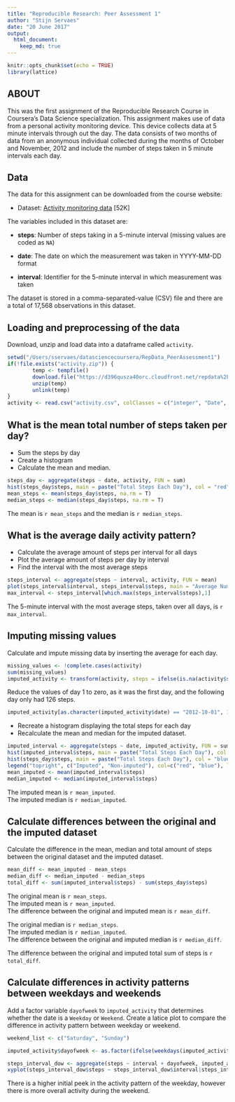 ```yaml
---
title: "Reproducible Research: Peer Assessment 1"
author: "Stijn Servaes"
date: "20 June 2017"
output: 
  html_document:
    keep_md: true
---
```


```r
knitr::opts_chunk$set(echo = TRUE)
library(lattice)
```

## ABOUT
This was the first assignment of the Reproducible Research Course in Coursera's Data Science specialization.
This assignment makes use of data from a personal activity monitoring device. This device collects data at 5 minute intervals through out the day. The data consists of two months of data from an anonymous individual collected during the months of October and November, 2012 and include the number of steps taken in 5 minute intervals each day.

## Data
The data for this assignment can be downloaded from the course website:

* Dataset: [Activity monitoring data](https://d396qusza40orc.cloudfront.net/repdata%2Fdata%2Factivity.zip) [52K]

The variables included in this dataset are:

* **steps**: Number of steps taking in a 5-minute interval (missing values are coded as `NA`)

* **date**: The date on which the measurement was taken in YYYY-MM-DD format

* **interval**: Identifier for the 5-minute interval in which measurement was taken

The dataset is stored in a comma-separated-value (CSV) file and there are a total of 17,568 observations in this dataset.

## Loading and preprocessing of the data

Download, unzip and load data into a dataframe called `activity`.

```r
setwd("/Users/sservaes/datasciencecoursera/RepData_PeerAssessment1")
if(!file.exists("activity.zip")) {
        temp <- tempfile()
        download.file("https://d396qusza40orc.cloudfront.net/repdata%2Fdata%2Factivity.zip", temp)
        unzip(temp)
        unlink(temp)
}
activity <- read.csv("activity.csv", colClasses = c("integer", "Date", "integer"))
```

## What is the mean total number of steps taken per day?

* Sum the steps by day
* Create a histogram
* Calculate the mean and median.

```r
steps_day <- aggregate(steps ~ date, activity, FUN = sum)
hist(steps_day$steps, main = paste("Total Steps Each Day"), col = "red", xlab = "Number of Steps")
mean_steps <- mean(steps_day$steps, na.rm = T)
median_steps <- median(steps_day$steps, na.rm = T)
```

The mean is `r mean_steps` and the median is `r median_steps`.

## What is the average daily activity pattern?

* Calculate the average amount of steps per interval for all days
* Plot the average amount of steps per day by interval
* Find the interval with the most average steps

```r
steps_interval <- aggregate(steps ~ interval, activity, FUN = mean)
plot(steps_interval$interval, steps_interval$steps, main = "Average Number of Steps per Day by Interval", xlab = "Interval", ylab = "Steps", type = "l")
max_interval <- steps_interval[which.max(steps_interval$steps),1]
```

The 5-minute interval with the most average steps, taken over all days, is `r max_interval`.

## Imputing missing values
Calculate and impute missing data by inserting the average for each day.

```r
missing_values <- !complete.cases(activity)
sum(missing_values)
imputed_activity <- transform(activity, steps = ifelse(is.na(activity$steps), steps_interval$steps[match(activity$interval, steps_interval$interval)], activity$steps))
```

Reduce the values of day 1 to zero, as it was the first day, and the following day only had 126 steps.

``` r
imputed_activity[as.character(imputed_activity$date) == "2012-10-01", 1] <- 0
```

* Recreate a histogram displaying the total steps for each day
* Recalculate the mean and median for the imputed dataset.

``` r
imputed_interval <- aggregate(steps ~ date, imputed_activity, FUN = sum)
hist(imputed_interval$steps, main = paste("Total Steps Each Day"), col = "red", xlab = "Number of Steps")
hist(steps_day$steps, main = paste("Total Steps Each Day"), col = "blue", xlab = "Number of Steps", add = TRUE)
legend("topright", c("Imputed", "Non-imputed"), col=c("red", "blue"), lwd=10)
mean_imputed <- mean(imputed_interval$steps)
median_imputed <- median(imputed_interval$steps)
```

The imputed mean is `r mean_imputed`.  
The imputed median is `r median_imputed`.

## Calculate differences between the original and the imputed dataset
Calculate the difference in the mean, median and total amount of steps between the original dataset and the imputed dataset.

``` r
mean_diff <- mean_imputed - mean_steps
median_diff <- median_imputed - median_steps
total_diff <- sum(imputed_interval$steps) - sum(steps_day$steps)
```

The original mean is `r mean_steps`.  
The imputed mean is `r mean_imputed`.  
The difference between the original and imputed mean is `r mean_diff`.  

The original median is `r median_steps`.  
The imputed median is `r median_imputed`.  
The difference between the original and imputed median is `r median_diff`.  

The difference between the original and imputed total sum of steps is `r total_diff`.  

## Calculate differences in activity patterns between weekdays and weekends
Add a factor variable `dayofweek` to `imputed_activity` that determines whether the date is a `Weekday` or `Weekend`.
Create a latice plot to compare the difference in activity pattern between weekday or weekend.

``` r
weekend_list <- c("Saturday", "Sunday")

imputed_activity$dayofweek <- as.factor(ifelse(weekdays(imputed_activity$date) %in% weekend_list, "Weekend", "Weekday"))

steps_interval_dow <- aggregate(steps ~ interval + dayofweek, imputed_activity, FUN = mean)
xyplot(steps_interval_dow$steps ~ steps_interval_dow$interval|steps_interval_dow$dayofweek, type="l", layout=c(1,2), xlab = "Interval", ylab = "Steps")
```

There is a higher initial peek in the activity pattern of the weekday, however there is more overall activity during the weekend.